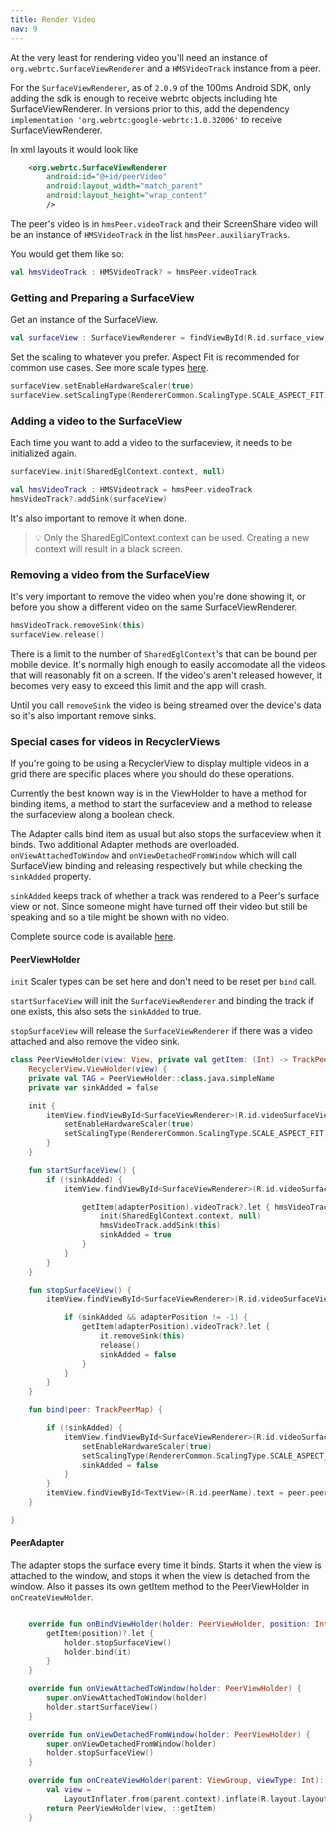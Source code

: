 ---
title: Render Video
nav: 9
---

At the very least for rendering video you'll need an instance of `org.webrtc.SurfaceViewRenderer` and a `HMSVideoTrack` instance from a peer.

For the `SurfaceViewRenderer`, as of `2.0.9` of the 100ms Android SDK, only adding the sdk is enough to receive webrtc objects including hte SurfaceViewRenderer. In versions prior to this, add the dependency `implementation 'org.webrtc:google-webrtc:1.0.32006'` to receive SurfaceViewRenderer.

In xml layouts it would look like

```xml
    <org.webrtc.SurfaceViewRenderer
        android:id="@+id/peerVideo"
        android:layout_width="match_parent"
        android:layout_height="wrap_content"
        />
```

The peer's video is in `hmsPeer.videoTrack` and their ScreenShare video will be an instance of `HMSVideoTrack` in the list `hmsPeer.auxiliaryTracks`.

You would get them like so:

```kotlin
val hmsVideoTrack : HMSVideoTrack? = hmsPeer.videoTrack
```

### Getting and Preparing a SurfaceView

Get an instance of the SurfaceView.

```kotlin
val surfaceView : SurfaceViewRenderer = findViewById(R.id.surface_view)
```

Set the scaling to whatever you prefer. Aspect Fit is recommended for common use cases. See more scale types [here](https://chromium.googlesource.com/external/webrtc/trunk/talk/+/cdd35e557b600d1f7dbe9c99531a42adf194f973/app/webrtc/java/android/org/webrtc/RendererCommon.java#37).

```kotlin
surfaceView.setEnableHardwareScaler(true)
surfaceView.setScalingType(RendererCommon.ScalingType.SCALE_ASPECT_FIT)
```

### Adding a video to the SurfaceView

Each time you want to add a video to the surfaceview, it needs to be initialized again.

```kotlin
surfaceView.init(SharedEglContext.context, null)

val hmsVideoTrack : HMSVideotrack = hmsPeer.videoTrack
hmsVideoTrack?.addSink(surfaceView)
```

It's also important to remove it when done.

> 💡 Only the SharedEglContext.context can be used. Creating a new context will result in a black screen.

### Removing a video from the SurfaceView

It's very important to remove the video when you're done showing it, or before you show a different video on the same SurfaceViewRenderer.

```kotlin
hmsVideoTrack.removeSink(this)
surfaceView.release()
```
There is a limit to the number of `SharedEglContext`'s that can be bound per mobile device. It's normally high enough to easily accomodate all the videos that will reasonably fit on a screen. If the video's aren't released however, it becomes very easy to exceed this limit and the app will crash.

Until you call `removeSink` the video is being streamed over the device's data so it's also important remove sinks.

### Special cases for videos in RecyclerViews

If you're going to be using a RecyclerView to display multiple videos in a grid there are specific places where you should do these operations.

Currently the best known way is in the ViewHolder to have a method for binding items, a method to start the surfaceview and a method to release the surfaceview along a boolean check.

The Adapter calls bind item as usual but also stops the surfaceview when it binds. Two additional Adapter methods are overloaded. `onViewAttachedToWindow` and `onViewDetachedFromWindow` which will call SurfaceView binding and releasing respectively but while checking the `sinkAdded` property.

`sinkAdded` keeps track of whether a track was rendered to a Peer's surface view or not. Since someone might have turned off their video but still be speaking and so a tile might be shown with no video.

Complete source code is available [here](https://github.com/100mslive/hello-world-android).

#### PeerViewHolder

`init` Scaler types can be set here and don't need to be reset per `bind` call.

`startSurfaceView` will init the `SurfaceViewRenderer` and binding the track if one exists, this also sets the `sinkAdded` to true.

`stopSurfaceView` will release the `SurfaceViewRenderer` if there was a video attached and also remove the video sink.

```kotlin:PeerViewHolder.kt
class PeerViewHolder(view: View, private val getItem: (Int) -> TrackPeerMap) :
    RecyclerView.ViewHolder(view) {
    private val TAG = PeerViewHolder::class.java.simpleName
    private var sinkAdded = false

    init {
        itemView.findViewById<SurfaceViewRenderer>(R.id.videoSurfaceView).apply {
            setEnableHardwareScaler(true)
            setScalingType(RendererCommon.ScalingType.SCALE_ASPECT_FIT)
        }
    }

    fun startSurfaceView() {
        if (!sinkAdded) {
            itemView.findViewById<SurfaceViewRenderer>(R.id.videoSurfaceView).apply {

                getItem(adapterPosition).videoTrack?.let { hmsVideoTrack ->
                    init(SharedEglContext.context, null)
                    hmsVideoTrack.addSink(this)
                    sinkAdded = true
                }
            }
        }
    }

    fun stopSurfaceView() {
        itemView.findViewById<SurfaceViewRenderer>(R.id.videoSurfaceView).apply {

            if (sinkAdded && adapterPosition != -1) {
                getItem(adapterPosition).videoTrack?.let {
                    it.removeSink(this)
                    release()
                    sinkAdded = false
                }
            }
        }
    }

    fun bind(peer: TrackPeerMap) {

        if (!sinkAdded) {
            itemView.findViewById<SurfaceViewRenderer>(R.id.videoSurfaceView).apply {
                setEnableHardwareScaler(true)
                setScalingType(RendererCommon.ScalingType.SCALE_ASPECT_FIT)
                sinkAdded = false
            }
        }
        itemView.findViewById<TextView>(R.id.peerName).text = peer.peer.name
    }

}
```

#### PeerAdapter

The adapter stops the surface every time it binds. Starts it when the view is attached to the window, and stops it when the view is detached from the window. Also it passes its own getItem method to the PeerViewHolder in `onCreateViewHolder`.

```kotlin:PeerAdapter.kt

    override fun onBindViewHolder(holder: PeerViewHolder, position: Int) {
        getItem(position)?.let {
            holder.stopSurfaceView()
            holder.bind(it)
        }
    }

    override fun onViewAttachedToWindow(holder: PeerViewHolder) {
        super.onViewAttachedToWindow(holder)
        holder.startSurfaceView()
    }

    override fun onViewDetachedFromWindow(holder: PeerViewHolder) {
        super.onViewDetachedFromWindow(holder)
        holder.stopSurfaceView()
    }

    override fun onCreateViewHolder(parent: ViewGroup, viewType: Int): PeerViewHolder {
        val view =
            LayoutInflater.from(parent.context).inflate(R.layout.layout_peer_item, parent, false)
        return PeerViewHolder(view, ::getItem)
    }

```

